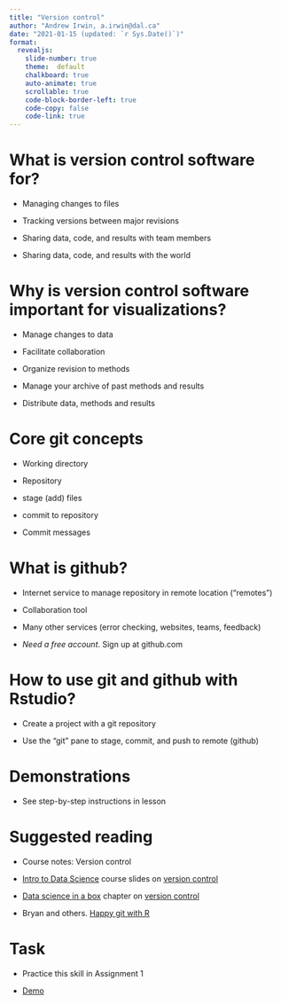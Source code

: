 ```yaml
---
title: "Version control"
author: "Andrew Irwin, a.irwin@dal.ca"
date: "2021-01-15 (updated: `r Sys.Date()`)"
format:
  revealjs:
    slide-number: true
    theme:  default
    chalkboard: true
    auto-animate: true
    scrollable: true
    code-block-border-left: true
    code-copy: false
    code-link: true
---
```


# What is version control software for?

* Managing changes to files

* Tracking versions between major revisions 

* Sharing data, code, and results with team members

* Sharing data, code, and results with the world 


# Why is version control software important for visualizations?

* Manage changes to data

* Facilitate collaboration

* Organize revision to methods

* Manage your archive of past methods and results

* Distribute data, methods and results


# Core git concepts

* Working directory

* Repository

* stage (add) files

* commit to repository

* Commit messages


# What is github?

* Internet service to manage repository in remote location ("remotes")

* Collaboration tool

* Many other services (error checking, websites, teams, feedback)

* _Need a free account_. Sign up at github.com


# How to use git and github with Rstudio?

* Create a project with a git repository

* Use the "git" pane to stage, commit, and push to remote (github)


# Demonstrations

* See step-by-step instructions in lesson


# Suggested reading

* Course notes: Version control

* [Intro to Data Science](https://www.introds.org/) course slides on [version control](https://ids-s1-20.github.io/slides/week-01/w1-d06-toolkit-git/w1-d06-toolkit-git.html#1)

* [Data science in a box](https://datasciencebox.org/) chapter on [version control](https://datasciencebox.org/version-control.html)

* Bryan and others. [Happy git with R](https://happygitwithr.com/)


# Task

* Practice this skill in Assignment 1

* [Demo](06-demo-assignment-github.qmd)


